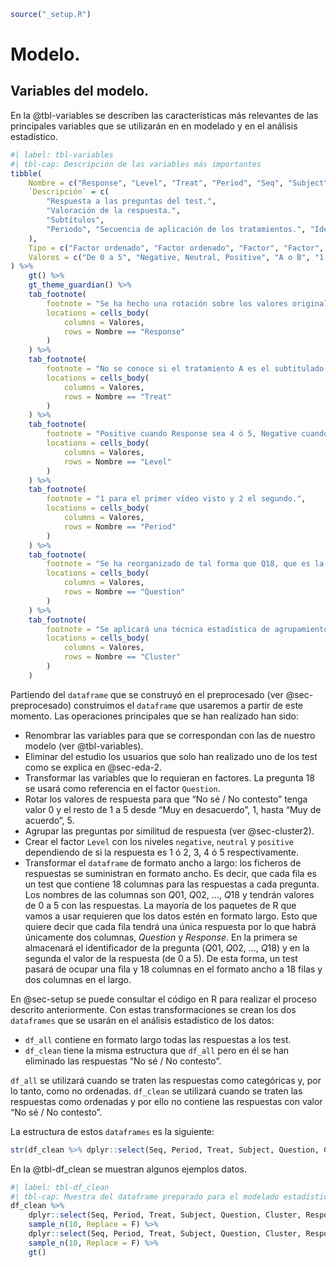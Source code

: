 ```{r}
source("_setup.R")
```

# Modelo.

## Variables del modelo. {#variables}

En la @tbl-variables se describen las características más relevantes de las principales variables que se utilizarán en en modelado y en el análisis estadístico.
\footnotesize

```{r}
#| label: tbl-variables
#| tbl-cap: Descripción de las variables más importantes
tibble(
    Nombre = c("Response", "Level", "Treat", "Period", "Seq", "Subject", "Question", "Cluster"),
    `Descripción` = c(
        "Respuesta a las preguntas del test.",
        "Valoración de la respuesta.",
        "Subtítulos",
        "Periodo", "Secuencia de aplicación de los tratamientos.", "Identificación del estudiante", "Número de la pregunta", "Grupo de la pregunta"
    ),
    Tipo = c("Factor ordenado", "Factor ordenado", "Factor", "Factor", "Factor", "Factor", "Factor", "Factor"),
    Valores = c("De 0 a 5", "Negative, Neutral, Positive", "A o B", "1 ó 2", "AB o BA", "Numérico", "Q01, Q02, ..., Q18", "1, 2, ó 3")
) %>%
    gt() %>%
    gt_theme_guardian() %>%
    tab_footnote(
        footnote = "Se ha hecho una rotación sobre los valores originales. 0 = No sé, 1 = Muy en desacuerdo, ..., 5 Muy de acuerdo.",
        locations = cells_body(
            columns = Valores,
            rows = Nombre == "Response"
        )
    ) %>%
    tab_footnote(
        footnote = "No se conoce si el tratamiento A es el subtitulado bueno o lo es el B.",
        locations = cells_body(
            columns = Valores,
            rows = Nombre == "Treat"
        )
    ) %>%
    tab_footnote(
        footnote = "Positive cuando Response sea 4 ó 5, Negative cuando sea 1 ó 2 y Neutral para 3.",
        locations = cells_body(
            columns = Valores,
            rows = Nombre == "Level"
        )
    ) %>%
    tab_footnote(
        footnote = "1 para el primer vídeo visto y 2 el segundo.",
        locations = cells_body(
            columns = Valores,
            rows = Nombre == "Period"
        )
    ) %>%
    tab_footnote(
        footnote = "Se ha reorganizado de tal forma que Q18, que es la pregunta resumen, sea el valor primero y de referencia.",
        locations = cells_body(
            columns = Valores,
            rows = Nombre == "Question"
        )
    ) %>%
    tab_footnote(
        footnote = "Se aplicará una técnica estadística de agrupamiento para agregar las preguntas.",
        locations = cells_body(
            columns = Valores,
            rows = Nombre == "Cluster"
        )
    )
```
\normalsize

Partiendo del `dataframe` que se construyó en el preprocesado (ver @sec-preprocesado) construimos el `dataframe` que usaremos a partir de este momento. Las operaciones principales que se han realizado han sido:

* Renombrar las variables para que se correspondan con las de nuestro modelo (ver @tbl-variables).
* Eliminar del estudio los usuarios que solo han realizado uno de los test como se explica en @sec-eda-2.
* Transformar las variables que lo requieran en factores. La pregunta 18 se usará como referencia en el factor `Question`.
* Rotar los valores de respuesta para que "No sé / No contesto" tenga valor 0 y el resto de 1 a 5 desde "Muy en desacuerdo", 1, hasta "Muy de acuerdo", 5.
* Agrupar las preguntas por similitud de respuesta (ver @sec-cluster2).
* Crear el factor `Level` con los niveles `negative`, `neutral` y `positive` dependiendo de si la respuesta es 1 ó 2, 3, 4 ó 5 respectivamente.
* Transformar el `dataframe` de formato ancho a largo: los ficheros de respuestas se suministran en formato ancho. Es decir, que cada fila es un test que contiene 18 columnas para las respuestas a cada pregunta. Los nombres de las columnas son $Q01$, $Q02$, ..., $Q18$ y tendrán valores de 0 a 5 con las respuestas. La mayoría de los paquetes de R que vamos a usar requieren que los datos estén en formato largo. Esto que quiere decir que cada fila tendrá una única respuesta por lo que habrá únicamente dos columnas, $Question$ y $Response$. En la primera se almacenará el identificador de la pregunta ($Q01$, $Q02$, ..., $Q18$) y en la segunda el valor de la respuesta (de 0 a 5). De esta forma, un test pasará de ocupar una fila y 18 columnas en el formato ancho a 18 filas y dos columnas en el largo.

En @sec-setup se puede consultar el código en R para realizar el proceso descrito anteriormente. Con estas transformaciones se crean los dos `dataframes` que se usarán en el análisis estadístico de los datos:

* `df_all` contiene en formato largo todas las respuestas a los test.
* `df_clean` tiene la misma estructura que `df_all` pero en él se han eliminado las respuestas "No sé / No contesto".

`df_all` se utilizará cuando se traten las respuestas como categóricas y, por lo tanto, como no ordenadas. `df_clean` se utilizará cuando se traten las respuestas como ordenadas y por ello no contiene las respuestas con valor "No sé / No contesto".

La estructura de estos `dataframes` es la siguiente:

```{r}
str(df_clean %>% dplyr::select(Seq, Period, Treat, Subject, Question, Cluster, Response, Level), strict.width = "cut")
``` 

En la @tbl-df_clean se muestran algunos ejemplos datos.

```{r}
#| label: tbl-df_clean
#| tbl-cap: Muestra del dataframe preparado para el modelado estadístico en formato largo.
df_clean %>%
    dplyr::select(Seq, Period, Treat, Subject, Question, Cluster, Response, Level) %>%
    sample_n(10, Replace = F) %>%
    dplyr::select(Seq, Period, Treat, Subject, Question, Cluster, Response, Level) %>%
    sample_n(10, Replace = F) %>%
    gt()

``` 
